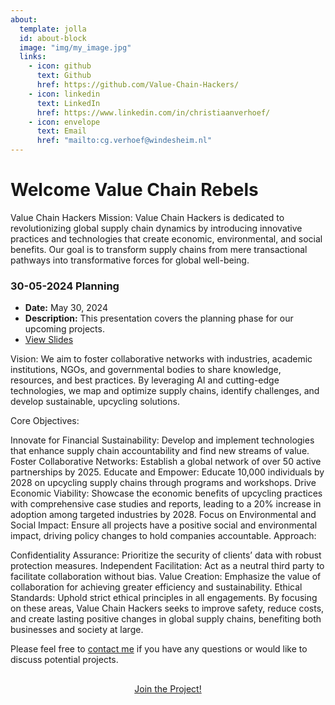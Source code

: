 ```yaml
---
about:
  template: jolla
  id: about-block
  image: "img/my_image.jpg"
  links:
    - icon: github
      text: Github
      href: https://github.com/Value-Chain-Hackers/
    - icon: linkedin
      text: LinkedIn
      href: https://www.linkedin.com/in/christiaanverhoef/
    - icon: envelope
      text: Email
      href: "mailto:cg.verhoef@windesheim.nl"  
---
```


::: {#about-block}
:::

# Welcome Value Chain Rebels

Value Chain Hackers
Mission:
Value Chain Hackers is dedicated to revolutionizing global supply chain dynamics by introducing innovative practices and technologies that create economic, environmental, and social benefits. Our goal is to transform supply chains from mere transactional pathways into transformative forces for global well-being.


### 30-05-2024 Planning
- **Date:** May 30, 2024
- **Description:** This presentation covers the planning phase for our upcoming projects.
- [View Slides](presentations/30-05-2024%20Planning.html)

Vision:
We aim to foster collaborative networks with industries, academic institutions, NGOs, and governmental bodies to share knowledge, resources, and best practices. By leveraging AI and cutting-edge technologies, we map and optimize supply chains, identify challenges, and develop sustainable, upcycling solutions.

Core Objectives:

Innovate for Financial Sustainability: Develop and implement technologies that enhance supply chain accountability and find new streams of value.
Foster Collaborative Networks: Establish a global network of over 50 active partnerships by 2025.
Educate and Empower: Educate 10,000 individuals by 2028 on upcycling supply chains through programs and workshops.
Drive Economic Viability: Showcase the economic benefits of upcycling practices with comprehensive case studies and reports, leading to a 20% increase in adoption among targeted industries by 2028.
Focus on Environmental and Social Impact: Ensure all projects have a positive social and environmental impact, driving policy changes to hold companies accountable.
Approach:

Confidentiality Assurance: Prioritize the security of clients' data with robust protection measures.
Independent Facilitation: Act as a neutral third party to facilitate collaboration without bias.
Value Creation: Emphasize the value of collaboration for achieving greater efficiency and sustainability.
Ethical Standards: Uphold strict ethical principles in all engagements.
By focusing on these areas, Value Chain Hackers seeks to improve safety, reduce costs, and create lasting positive changes in global supply chains, benefiting both businesses and society at large.

Please feel free to [contact me](mailto:cg.verhoef@windesheim.nl) if you have any questions or would like to discuss potential projects.

```{=html}
<div  style="margin: 30px; text-align: center;">
<a class="btn btn-primary" href="https://www.marvinschmitt.com/blog/website-tutorial-quarto/" role="button" target="_blank" style="padding: 15px 30px;">Join the Project!</a>
</div>
```

